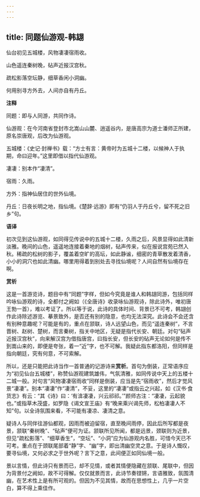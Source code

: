 ```yaml
---
---
---
```

title: 同题仙游观-韩翃
---

仙台初见五城楼，风物凄凄宿雨收。

山色遥连秦树晚，砧声近报汉宫秋。

疏松影落空坛静，细草香闲小洞幽。

何用别寻方外去，人间亦自有丹丘。

**注释**

同题：即与人同游，共同作诗。

仙游观：在今河南省登封市北嵩山山麓、逍遥谷内，是唐高宗为道士潘师正所建，原名崇唐观，后改为仙游观。

五城楼：《史记·封禅书》载：“方士有言：黄帝时为五城十二楼，以候神人于执期，命曰迎年。”这里即借以指代仙游观。

凄凄：别本作“凄清”。

宿雨：久雨。

方外：指神仙居住的世外仙境。

丹丘：日夜长明之地，指仙境。《楚辞·远游》即有“仍羽人于丹丘兮，留不死之旧乡”句。

**语译**

初次见到这仙游观，如同得见传说中的五城十二楼，久雨之后，风景显得如此清新淡雅。晚间的山色，遥遥地连接着秦地的烟树，砧声传来，似在报说宫苑已然入秋。稀疏的松树的影子，覆盖着空旷的高坛，如此静谧，细密的青草散发着清香，小小的洞穴也如此清幽。哪里用得着到别处去寻找仙境呢？人间自然有仙境存在啊。

**赏析**

这是一首游览诗，题目中有“同题”字样，但如今究竟是谁人和韩翃同游，包括同样吟咏仙游观的诗，全都付之阙如（《全唐诗》收录咏仙游观诗，除此诗外，唯初唐王勃一首），难以考证了。所以等于说，此诗的具体时间、背景已不可考，韩翃创作此诗除述游览、摹景致外，是否还有别的隐意，也均无法深究。此诗会不会还含有别种意趣呢？可能是有的，重点在颔联，诗人远望山色，而见“遥连秦树”，不言晋树、赵树、楚树，而言秦树，指关中地区，无疑是指代长安、朝廷。对句“砧声近报汉宫秋”，向来解汉宫为借指唐宫，曰指长安，但长安的砧声无论如何是传不到嵩山来的，即便是夸张，着一“近”字，也不可解。我疑此指东都洛阳，但同样是指向朝廷，究有何意，不可索解。

所以，还是只能把此诗当作一首普通的记游诗来**赏析**。首句为倒装，正常语序应为“初见仙台五城楼”，称赞仙游观建筑雄伟，气氛清雅，如同传说中天上的五楼十二城一般。对句言“风物凄凄宿雨收”同样是倒装，应当是先“宿雨收”，然后才觉风景“凄凄”。别本“凄凄”作“凄清”，不妥，这里的“凄凄”或指云之兴起，如《汉书·食货志》有云：“其《诗》曰：‘有渰凄凄，兴云祁祁。’”颜师古注：“凄凄，云起貌也。”或指草木茂盛，如罗隐《谒文宣王庙》有“晚来乘兴谒先师，松柏凄凄人不知”句。以全诗氛围来看，不可能有凄凉、凄清之意。

疑诗人与同伴往游仙都观，因雨而被迫留宿，直至晚间雨停，因此后所写都是夜景，颔联“秦树晚”、“砧声”便可为证。颔联所见所闻，都是远景，颈联则为近景，但见“疏松影落”、“细草香生”，“空坛”、“小洞”应为仙游观内名胜，可惜今天已不可考。重点在于颈联尾部着“静”字、“幽”字，即出清幽空灵之意。于是诗人慨叹，要寻仙境，又何必求之于世外呢？言下之意，此间便正如同仙境一般。

景以言情，但此诗只有景而已，却不见情，或者其情便隐藏在颔联、尾联中，但因为背景付之阙如，故不可得解。仅仅就景而言，此诗节奏铿锵，言语雅致，氛围清幽，在艺术性上是有所可观的。但因为不见其情，故而在思想性上，几乎一片空白，算不得上乘佳作。